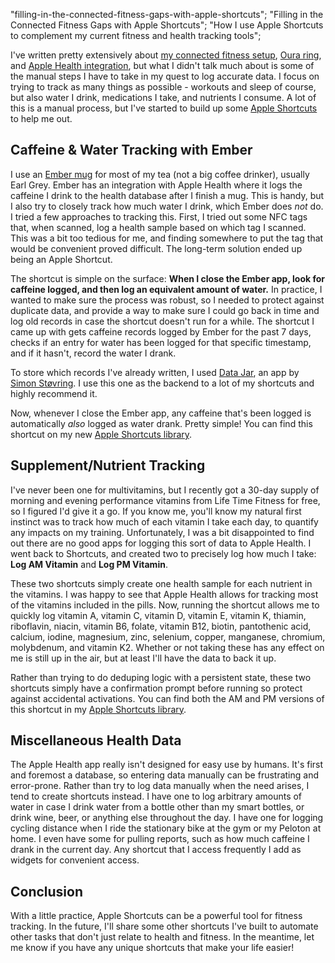   "filling-in-the-connected-fitness-gaps-with-apple-shortcuts";
  "Filling in the Connected Fitness Gaps with Apple Shortcuts";
  "How I use Apple Shortcuts to complement my current fitness and health tracking tools";

I've written pretty extensively about [my connected fitness setup](https://keegandonley.com/blog/my-approach-to-connected-fitness "Connected Fitness"), [Oura ring](https://keegandonley.com/blog/oura-ring-generation-3-first-impressions "Oura Ring"), and [Apple Health integration](https://keegandonley.com/blog/my-connected-fitness-tools-part-2 "Fitness Update"), but what I didn't talk much about is some of the manual steps I have to take in my quest to log accurate data. I focus on trying to track as many things as possible - workouts and sleep of course, but also water I drink, medications I take, and nutrients I consume. A lot of this is a manual process, but I've started to build up some [Apple Shortcuts](https://support.apple.com/guide/shortcuts/welcome/ios "Shortcuts") to help me out.

## Caffeine & Water Tracking with Ember

I use an [Ember mug](https://ember.com/products/ember-mug-2?variant=30843977760853 "Ember Mug") for most of my tea (not a big coffee drinker), usually Earl Grey. Ember has an integration with Apple Health where it logs the caffeine I drink to the health database after I finish a mug. This is handy, but I also try to closely track how much water I drink, which Ember does _not_ do. I tried a few approaches to tracking this. First, I tried out some NFC tags that, when scanned, log a health sample based on which tag I scanned. This was a bit too tedious for me, and finding somewhere to put the tag that would be convenient proved difficult. The long-term solution ended up being an Apple Shortcut.

The shortcut is simple on the surface: **When I close the Ember app, look for caffeine logged, and then log an equivalent amount of water.** In practice, I wanted to make sure the process was robust, so I needed to protect against duplicate data, and provide a way to make sure I could go back in time and log old records in case the shortcut doesn't run for a while. The shortcut I came up with gets caffeine records logged by Ember for the past 7 days, checks if an entry for water has been logged for that specific timestamp, and if it hasn't, record the water I drank.

To store which records I've already written, I used [Data Jar](https://datajar.app/ "Data Jar"), an app by [Simon Støvring](https://twitter.com/simonbs "Simon B. Støvring Twitter"). I use this one as the backend to a lot of my shortcuts and highly recommend it.

Now, whenever I close the Ember app, any caffeine that's been logged is automatically _also_ logged as water drank. Pretty simple! You can find this shortcut on my new [Apple Shortcuts library](https://keegandonley.com/shortcuts "Shortcuts Library").

## Supplement/Nutrient Tracking

I've never been one for multivitamins, but I recently got a 30-day supply of morning and evening performance vitamins from Life Time Fitness for free, so I figured I'd give it a go. If you know me, you'll know my natural first instinct was to track how much of each vitamin I take each day, to quantify any impacts on my training. Unfortunately, I was a bit disappointed to find out there are no good apps for logging this sort of data to Apple Health. I went back to Shortcuts, and created two to precisely log how much I take: **Log AM Vitamin** and **Log PM Vitamin**.

These two shortcuts simply create one health sample for each nutrient in the vitamins. I was happy to see that Apple Health allows for tracking most of the vitamins included in the pills. Now, running the shortcut allows me to quickly log vitamin A, vitamin C, vitamin D, vitamin E, vitamin K, thiamin, riboflavin, niacin, vitamin B6, folate, vitamin B12, biotin, pantothenic acid, calcium, iodine, magnesium, zinc, selenium, copper, manganese, chromium, molybdenum, and vitamin K2. Whether or not taking these has any effect on me is still up in the air, but at least I'll have the data to back it up.

Rather than trying to do deduping logic with a persistent state, these two shortcuts simply have a confirmation prompt before running so protect against accidental activations. You can find both the AM and PM versions of this shortcut in my [Apple Shortcuts library](https://keegandonley.com/shortcuts "Shortcuts Library").

## Miscellaneous Health Data

The Apple Health app really isn't designed for easy use by humans. It's first and foremost a database, so entering data manually can be frustrating and error-prone. Rather than try to log data manually when the need arises, I tend to create shortcuts instead. I have one to log arbitrary amounts of water in case I drink water from a bottle other than my smart bottles, or drink wine, beer, or anything else throughout the day. I have one for logging cycling distance when I ride the stationary bike at the gym or my Peloton at home. I even have some for pulling reports, such as how much caffeine I drank in the current day. Any shortcut that I access frequently I add as widgets for convenient access.

## Conclusion

With a little practice, Apple Shortcuts can be a powerful tool for fitness tracking. In the future, I'll share some other shortcuts I've built to automate other tasks that don't just relate to health and fitness. In the meantime, let me know if you have any unique shortcuts that make your life easier!
